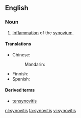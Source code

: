 ==English==
===Noun===
{{en-noun|~|synovitides}}
# {{context|pathology|lang=en}} [[inflammation|Inflammation]] of the [[synovium]].

====Translations====
{{trans-top|inflammation of the synovium}}
* Chinese: 
*: Mandarin: {{t|cmn|滑膜炎|tr=huámóyán|sc=Hani}}
{{trans-mid}}
* Finnish: {{t|fi|niveltulehdus}}
* Spanish: {{t-|es|sinovitis|f}}
{{trans-bottom}}

====Derived terms====
*[[tensynovitis]]

[[nl:synovitis]]
[[ta:synovitis]]
[[vi:synovitis]]